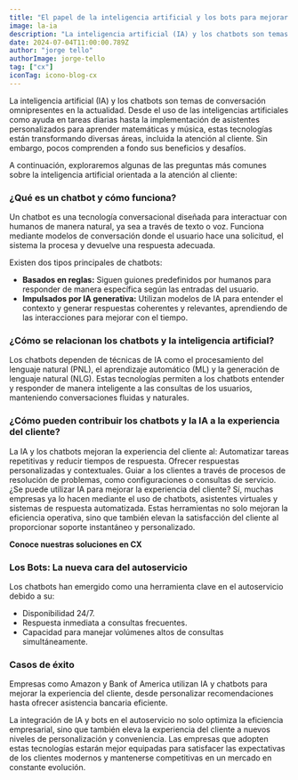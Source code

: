 ```yaml
---
title: "El papel de la inteligencia artificial y los bots para mejorar la experiencia del cliente"
image: la-ia
description: "La inteligencia artificial (IA) y los chatbots son temas de conversación omnipresentes en la actualidad. Desde el uso de las inteligencias artificiales como ayuda en tareas diarias hasta la implementación de asistentes personalizados para aprender matemáticas y música, estas tecnologías están transformando diversas áreas, incluida la atención al cliente. Sin embargo, pocos comprenden a fondo sus beneficios y desafíos."
date: 2024-07-04T11:00:00.789Z
author: "jorge tello"
authorImage: jorge-tello
tag: ["cx"]
iconTag: icono-blog-cx
---
```


La inteligencia artificial (IA) y los chatbots son temas de conversación omnipresentes en la actualidad. Desde el uso de las inteligencias artificiales como ayuda en tareas diarias hasta la implementación de asistentes personalizados para aprender matemáticas y música, estas tecnologías están transformando diversas áreas, incluida la atención al cliente. Sin embargo, pocos comprenden a fondo sus beneficios y desafíos.

A continuación, exploraremos algunas de las preguntas más comunes sobre la inteligencia artificial orientada a la atención al cliente:

### ¿Qué es un chatbot y cómo funciona?
Un chatbot es una tecnología conversacional diseñada para interactuar con humanos de manera natural, ya sea a través de texto o voz. Funciona mediante modelos de conversación donde el usuario hace una solicitud, el sistema la procesa y devuelve una respuesta adecuada.

Existen dos tipos principales de chatbots:
- **Basados en reglas:** Siguen guiones predefinidos por humanos para responder de manera específica según las entradas del usuario.
- **Impulsados por IA generativa:** Utilizan modelos de IA para entender el contexto y generar respuestas coherentes y relevantes, aprendiendo de las interacciones para mejorar con el tiempo.

### ¿Cómo se relacionan los chatbots y la inteligencia artificial?
Los chatbots dependen de técnicas de IA como el procesamiento del lenguaje natural (PNL), el aprendizaje automático (ML) y la generación de lenguaje natural (NLG). Estas tecnologías permiten a los chatbots entender y responder de manera inteligente a las consultas de los usuarios, manteniendo conversaciones fluidas y naturales.

### ¿Cómo pueden contribuir los chatbots y la IA a la experiencia del cliente?
La IA y los chatbots mejoran la experiencia del cliente al:
Automatizar tareas repetitivas y reducir tiempos de respuesta.
Ofrecer respuestas personalizadas y contextuales.
Guiar a los clientes a través de procesos de resolución de problemas, como configuraciones o consultas de servicio.
¿Se puede utilizar IA para mejorar la experiencia del cliente?
Sí, muchas empresas ya lo hacen mediante el uso de chatbots, asistentes virtuales y sistemas de respuesta automatizada. Estas herramientas no solo mejoran la eficiencia operativa, sino que también elevan la satisfacción del cliente al proporcionar soporte instantáneo y personalizado.

**Conoce nuestras soluciones en CX**


<Link class="bg-black px-3 py-2 text-xl rounded-md" text="¡quiero saber más!" href="https://xkale.com/experiencia-del-cliente"/>



### Los Bots: La nueva cara del autoservicio
Los chatbots han emergido como una herramienta clave en el autoservicio debido a su:
- Disponibilidad 24/7.
- Respuesta inmediata a consultas frecuentes.
- Capacidad para manejar volúmenes altos de consultas simultáneamente.
### Casos de éxito
Empresas como Amazon y Bank of America utilizan IA y chatbots para mejorar la experiencia del cliente, desde personalizar recomendaciones hasta ofrecer asistencia bancaria eficiente.

La integración de IA y bots en el autoservicio no solo optimiza la eficiencia empresarial, sino que también eleva la experiencia del cliente a nuevos niveles de personalización y conveniencia. Las empresas que adopten estas tecnologías estarán mejor equipadas para satisfacer las expectativas de los clientes modernos y mantenerse competitivas en un mercado en constante evolución.


